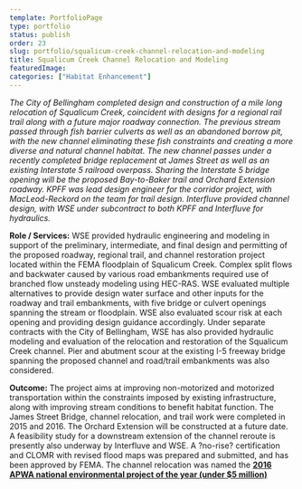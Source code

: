 ```yaml
---
template: PortfolioPage
type: portfolio
status: publish
order: 23
slug: portfolio/squalicum-creek-channel-relocation-and-modeling
title: Squalicum Creek Channel Relocation and Modeling
featuredImage: 
categories: ["Habitat Enhancement"]
---
```


_The City of Bellingham completed design and construction of a mile long relocation of Squalicum Creek, coincident with designs for a regional rail trail along with a future major roadway connection. The previous stream passed through fish barrier culverts as well as an abandoned borrow pit, with the new channel eliminating these fish constraints and creating a more diverse and natural channel habitat. The new channel passes under a recently completed bridge replacement at James Street as well as an existing Interstate 5 railroad overpass. Sharing the Interstate 5 bridge opening will be the proposed Bay-to-Baker trail and Orchard Extension roadway. KPFF was lead design engineer for the corridor project, with MacLeod-Reckord on the team for trail design. Interfluve provided channel design, with WSE under subcontract to both KPFF and Interfluve for hydraulics._  
  
**Role / Services:** WSE provided hydraulic engineering and modeling in support of the preliminary, intermediate, and final design and permitting of the proposed roadway, regional trail, and channel restoration project located within the FEMA floodplain of Squalicum Creek. Complex split flows and backwater caused by various road embankments required use of branched flow unsteady modeling using HEC-RAS. WSE evaluated multiple alternatives to provide design water surface and other inputs for the roadway and trail embankments, with five bridge or culvert openings spanning the stream or floodplain. WSE also evaluated scour risk at each opening and providing design guidance accordingly. Under separate contracts with the City of Bellingham, WSE has also provided hydraulic modeling and evaluation of the relocation and restoration of the Squalicum Creek channel. Pier and abutment scour at the existing I-5 freeway bridge spanning the proposed channel and road/trail embankments was also considered.  
  
**Outcome:** The project aims at improving non-motorized and motorized transportation within the constraints imposed by existing infrastructure, along with improving stream conditions to benefit habitat function. The James Street Bridge, channel relocation, and trail work were completed in 2015 and 2016. The Orchard Extension will be constructed at a future date. A feasibility study for a downstream extension of the channel reroute is presently also underway by Interfluve and WSE. A ?no-rise? certification and CLOMR with revised flood maps was prepared and submitted, and has been approved by FEMA. The channel relocation was named the **[2016 APWA national environmental project of the year (under $5 million)](http://www.pwmag.com/water-sewer/squalicum-creek-reroute_o)**